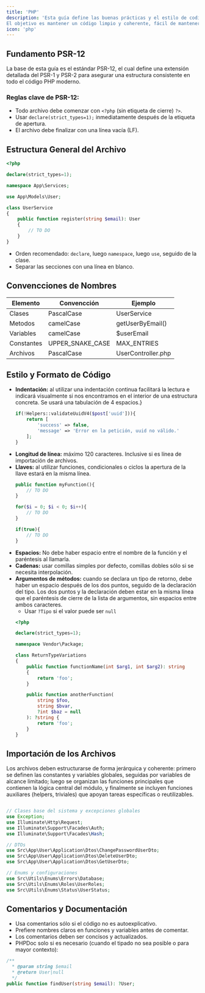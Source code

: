 ```yaml
---
title: 'PHP'
description: 'Esta guía define las buenas prácticas y el estilo de codificación para proyectos desarrollados en PHP. 
El objetivo es mantener un código limpio y coherente, fácil de mantener y escalar, independientemente del equipo o proyecto.'
icon: 'php'
---
```


## Fundamento PSR-12

La base de esta guía es el estándar PSR-12, el cual define una extensión detallada del PSR-1 y PSR-2 para asegurar una estructura 
consistente en todo el código PHP moderno.

<h3>Reglas clave de PSR-12:</h3>

- Todo archivo debe comenzar con `<?php` (sin etiqueta de cierre) `?>`.
- Usar `declare(strict_types=1);` inmediatamente después de la etiqueta de apertura.
- El archivo debe finalizar con una línea vacía (LF).

## Estructura General del Archivo

```php UserService.php
<?php

declare(strict_types=1);

namespace App\Services;

use App\Models\User;

class UserService
{
    public function register(string $email): User
    {
        // TO DO
    }
}
```

- Orden recomendado: `declare`, luego `namespace`, luego `use`, seguido de la clase.
- Separar las secciones con una línea en blanco.

## Convencciones de Nombres

| Elemento | Convencción | Ejemplo |
|-----------|-----------|-----------|
| Clases | PascalCase | UserService |
| Metodos | camelCase | getUserByEmail()  |
| Variables | camelCase | $userEmail |
| Constantes| UPPER_SNAKE_CASE | MAX_ENTRIES |
| Archivos | PascalCase | UserController.php  |

## Estilo y Formato de Código

- **Indentación:** al utilizar una indentación continua facilitará la lectura e indicará visualmente si nos encontramos en el interior 
    de una estructura concreta. Se usará una tabulación de 4 espacios.}
    ```php Example.php
    if(!Helpers::validateUuidV4($post['uuid'])){
        return [
            'success' => false,
            'message' => 'Error en la petición, uuid no válido.'
        ];
    }
    ```
- **Longitud de línea:** máximo 120 caracteres. Inclusive si es línea de importación de archivos.
- **Llaves:** al utilizar funciones, condicionales o ciclos la apertura de la llave estará en la misma línea.
    ```php Example.php
    public function myFunction(){
        // TO DO
    }

    for($i = 0; $i < 0; $i++){
        // TO DO
    }

    if(true){
        // TO DO
    }
    ```
- **Espacios:** No debe haber espacio entre el nombre de la función y el paréntesis al llamarla.
- **Cadenas:** usar comillas simples por defecto, comillas dobles sólo si se necesita interpolación.
- **Argumentos de métodos:** cuando se declara un tipo de retorno, debe haber un espacio después de los dos puntos, seguido de la declaración del tipo. 
    Los dos puntos y la declaración deben estar en la misma línea que el paréntesis de cierre de la lista de argumentos, sin espacios entre ambos caracteres.
    - Usar `?Tipo` si el valor puede ser `null`
    ```php ReturnTypeVariations.php
    <?php

    declare(strict_types=1);

    namespace Vendor\Package;

    class ReturnTypeVariations
    {
        public function functionName(int $arg1, int $arg2): string
        {
            return 'foo';
        }

        public function anotherFunction(
            string $foo,
            string $bvar,
            ?int $baz = null
        ): ?string {
            return 'foo';
        }
    }
    ```

## Importación de los Archivos

Los archivos deben estructurarse de forma jerárquica y coherente: primero se definen las constantes y variables globales, 
seguidas por variables de alcance limitado; luego se organizan las funciones principales que contienen la lógica central del módulo, 
y finalmente se incluyen funciones auxiliares (helpers, triviales) que apoyan tareas específicas o reutilizables.

```php Example.php

// Clases base del sistema y excepciones globales
use Exception;
use Illuminate\Http\Request;
use Illuminate\Support\Facades\Auth;
use Illuminate\Support\Facades\Hash;

// DTOs
use Src\App\User\Application\Dtos\ChangePasswordUserDto;
use Src\App\User\Application\Dtos\DeleteUserDto;
use Src\App\User\Application\Dtos\GetUserDto;

// Enums y configuraciones
use Src\Utils\Enums\Errors\Database;
use Src\Utils\Enums\Roles\UserRoles;
use Src\Utils\Enums\Status\UserStatus;
```

## Comentarios y Documentación

- Usa comentarios sólo si el código no es autoexplicativo.
- Prefiere nombres claros en funciones y variables antes de comentar.
- Los comentarios deben ser concisos y actualizados.
- PHPDoc solo si es necesario (cuando el tipado no sea posible o para mayor contexto):

```php Example.php
/**
  * @param string $email
  * @return User|null
  */
public function findUser(string $email): ?User;
```
